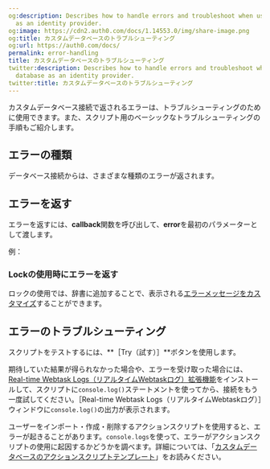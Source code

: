 ```yaml
---
og:description: Describes how to handle errors and troubleshoot when using your database
  as an identity provider.
og:image: https://cdn2.auth0.com/docs/1.14553.0/img/share-image.png
og:title: カスタムデータベースのトラブルシューティング
og:url: https://auth0.com/docs/
permalink: error-handling
title: カスタムデータベースのトラブルシューティング
twitter:description: Describes how to handle errors and troubleshoot when using your
  database as an identity provider.
twitter:title: カスタムデータベースのトラブルシューティング
---
```


カスタムデータベース接続で返されるエラーは、トラブルシューティングのために使用できます。また、スクリプト用のベーシックなトラブルシューティングの手順もご紹介します。

## エラーの種類

データベース接続からは、さまざまな種類のエラーが返されます。



## エラーを返す

エラーを返すには、**callback**関数を呼び出して、**error**を最初のパラメーターとして渡します。



例：



### Lockの使用時にエラーを返す

ロックの使用では、辞書に追加することで、表示される[エラーメッセージをカスタマイズ](/brand-and-customize/customize-lock-error-messages)することができます。

## エラーのトラブルシューティング

スクリプトをテストするには、**［Try（試す）］**ボタンを使用します。

期待していた結果が得られなかった場合や、エラーを受け取った場合には、[Real-time Webtask Logs（リアルタイムWebtaskログ）拡張機能](/extensions/real-time-webtask-logs)をインストールして、スクリプトに`console.log()`ステートメントを使ってから、接続をもう一度試してください。［Real-time Webtask Logs（リアルタイムWebtaskログ）］ウィンドウに`console.log()`の出力が表示されます。

ユーザーをインポート・作成・削除するアクションスクリプトを使用すると、エラーが起きることがあります。`console.logs`を使って、エラーがアクションスクリプトの使用に起因するかどうかを調べます。詳細については、「[カスタムデータベースのアクションスクリプトテンプレート](/templates)」をお読みください。